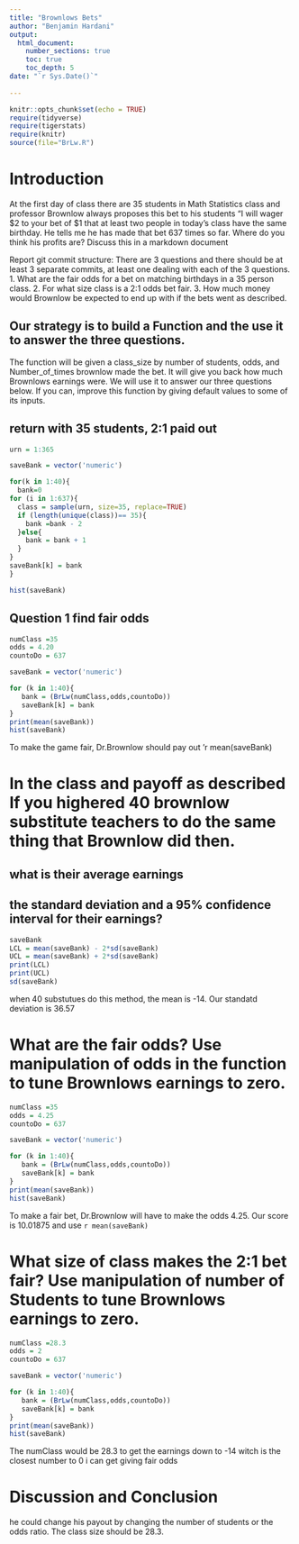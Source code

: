 ```yaml
---
title: "Brownlows Bets"
author: "Benjamin Hardani"
output: 
  html_document:
    number_sections: true
    toc: true
    toc_depth: 5
date: "`r Sys.Date()`"    
    
---
```

```r
knitr::opts_chunk$set(echo = TRUE)
require(tidyverse)
require(tigerstats)
require(knitr)
source(file="BrLw.R")
```


<!-- We recommend you use git branches -- create a separate branch for each major section i.e. Introduction, Methods, Results, Inferential Results, and Discussion and Conclusions - leave the YAML block untouched until the final merge where you put in your own name !-->

# Introduction

<!--In this section you explain what you are trying to show.  Where did the data come from?  What is the research or other question you are trying to answer?!-->

 At the first day of class there are 35 students in Math Statistics class and professor Brownlow always proposes this bet to his students "I will wager $2 to your bet of $1 that at least two people in today's class have  the same birthday.  He tells me he has made that bet 637 times so far. Where do you think his profits are? Discuss this in a markdown document
 
Report git commit structure:
There are 3 questions and there should be at least 3 separate commits, at least one dealing with each of the 3 questions.
1. What are the fair odds for a bet on matching birthdays in a 35 person class.
2. For what size class is a 2:1 odds bet fair.
3. How much money would Brownlow be expected to end up with if the bets went as described.

## Our strategy is to build a Function and the use it to answer the three questions. 

The function will be given a class_size by number of students, odds, and Number_of_times brownlow made the bet.  It will give you back how much Brownlows earnings were. We will use it to answer our three questions below. If you can, improve this function by giving default values to some of its inputs. 

## return with 35 students, 2:1 paid out

```r
urn = 1:365

saveBank = vector('numeric')

for(k in 1:40){
  bank=0
for (i in 1:637){
  class = sample(urn, size=35, replace=TRUE)
  if (length(unique(class))== 35){
    bank =bank - 2
  }else{
    bank = bank + 1
  }
}
saveBank[k] = bank
}

hist(saveBank)
```

## Question 1 find fair odds

```r
numClass =35
odds = 4.20
countoDo = 637

saveBank = vector('numeric')

for (k in 1:40){
   bank = (BrLw(numClass,odds,countoDo))
   saveBank[k] = bank
}
print(mean(saveBank))
hist(saveBank)
```

To make the game fair, Dr.Brownlow should pay out 'r mean(saveBank)

# In the class and payoff as described  If you highered 40 brownlow substitute teachers to do the same thing that Brownlow did then.
## what is their average earnings
## the standard deviation and a 95% confidence interval for their earnings?
  
```r
saveBank
LCL = mean(saveBank) - 2*sd(saveBank)
UCL = mean(saveBank) + 2*sd(saveBank)
print(LCL)
print(UCL)
sd(saveBank)
```
  
<!--Explain and display your method of coming up with a 95% confidence interval of  professor Brownlows winnings (or losings)-->

when 40 substutues do this method, the mean is -14. Our standatd deviation is 36.57

# What are the fair odds? Use manipulation of odds in the function to tune Brownlows earnings to zero. 

```r
numClass =35
odds = 4.25
countoDo = 637

saveBank = vector('numeric')

for (k in 1:40){
   bank = (BrLw(numClass,odds,countoDo))
   saveBank[k] = bank
}
print(mean(saveBank))
hist(saveBank)
```

<!--Decide on your methods:  In this section explain the approach you will take to attack the issue --- how will you decide on a likely estimate of professor Brownlow's earnings or losses after 637 bets. Also explain how you construct a 95% confidence interval about your estimate of his winnings !-->

To make a fair bet, Dr.Brownlow will have to make the odds 4.25. Our score is 10.01875 and use `r mean(saveBank)`


# What size of class makes the 2:1 bet fair?  Use manipulation of number of Students to tune Brownlows earnings to zero.

```r
numClass =28.3
odds = 2
countoDo = 637

saveBank = vector('numeric')

for (k in 1:40){
   bank = (BrLw(numClass,odds,countoDo))
   saveBank[k] = bank
}
print(mean(saveBank))
hist(saveBank)
```

<!--Explain and display the results of your method of coming up with the estimate of professor Brownlows betting profits!-->

The numClass would be 28.3 to get the earnings down to -14 witch is the closest number to 0 i can get giving fair odds







# Discussion and Conclusion

<!--Discussion and conclusion here.  If professor Brownlow is consistantly making or losing money how could he change his payout so that his profits center on zero?  Also discuss what size his class should be in order to have his current scheme balance at zero profit.!-->

he could change his payout by changing the number of students or the odds ratio. The class size should be 28.3.